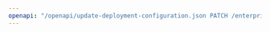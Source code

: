 ---
openapi: "/openapi/update-deployment-configuration.json PATCH /enterprise/v1/io-cloud/caas/deployment/{deployment_id}"
---
